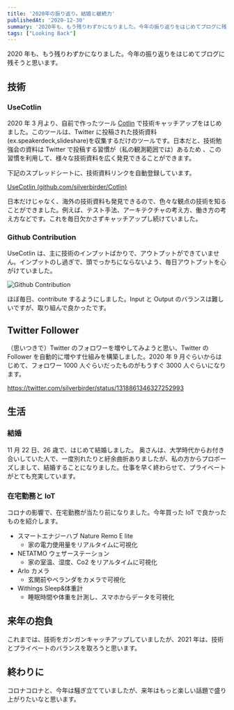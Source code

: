 ```yaml
---
title: '2020年の振り返り。結婚と継続力'
publishedAt: '2020-12-30'
summary: '2020年も、もう残りわずかになりました。今年の振り返りをはじめてブログに残そうと思います。'
tags: ["Looking Back"]
---
```


2020 年も、もう残りわずかになりました。今年の振り返りをはじめてブログに残そうと思います。

## 技術

### UseCotlin

2020 年 3 月より、自前で作ったツール [Cotlin](https://github.com/silverbirder/Cotlin) で技術キャッチアップをはじめました。このツールは、Twitter に投稿された技術資料(ex.speakerdeck,slideshare)を収集するだけのツールです。日本だと、技術勉強会の資料は Twitter で投稿する習慣が（私の観測範囲では）あるため
、この習慣を利用して、様々な技術資料を広く発見できることができます。

下記のスプレッドシートに、技術資料リンクを自動登録しています。

[UseCotlin (github.com/silverbirder/Cotlin)](https://docs.google.com/spreadsheets/d/1IaJOw9-GdoHhz3D0CzvJfFitrmEN8KpgIleer9rmxiw/edit)

日本だけじゃなく、海外の技術資料も発見できるので、色々な観点の技術を知ることができました。例えば、テスト手法、アーキテクチャの考え方、働き方の考え方などです。これを毎日欠かさずキャッチアップし続けていました。

### Github Contribution

UseCotlin は、主に技術のインプットばかりで、アウトプットができていません。インプットのし過ぎで、頭でっかちにならないよう、毎日アウトプットを心がけていました。

<Image
  src="https://res.cloudinary.com/silverbirder/image/upload/v1614431446/silver-birder.github.io/blog/Github_Contribution.png"
  width={1200}
  height={216}
  alt="Github Contribution"
/>

ほぼ毎日、contribute するようにしました。Input と Output のバランスは難しいですが、取り組んで良かったです。

## Twitter Follower

（思いつきで）Twitter のフォロワーを増やしてみようと思い、Twitter の Follower を自動的に増やす仕組みを構築しました。2020 年 9 月ぐらいからはじめて、フォロワー 1000 人ぐらいだったものがもうすぐ 3000 人ぐらいになります。

https://twitter.com/silverbirder/status/1318861346327252993

## 生活

### 結婚

11 月 22 日、26 歳で、はじめて結婚しました。
奥さんは、大学時代からお付き合いしていた人で、一度別れたりと紆余曲折ありましたが、私の方からプロポーズしまして、結婚することになりました。仕事を早く終わらせて、プライベートがとても充実しています。

### 在宅勤務と IoT

コロナの影響で、在宅勤務が当たり前になりました。今年買った IoT で良かったものを紹介します。

- スマートエナジーハブ Nature Remo E lite
  - 家の電力使用量をリアルタイムに可視化
- NETATMO ウェザーステーション
  - 家の室温、湿度、Co2 をリアルタイムに可視化
- Arlo カメラ
  - 玄関前やベランダをカメラで可視化
- Withings Sleep&体重計
  - 睡眠時間や体重を計測し、スマホからデータを可視化

## 来年の抱負

これまでは、技術をガンガンキャッチアップしていましたが、2021 年は、技術とプライベートのバランスを取ろうと思います。

## 終わりに

コロナコロナと、今年は騒ぎ立てていましたが、来年はもっと楽しい話題で盛り上がりたいなと思います。
